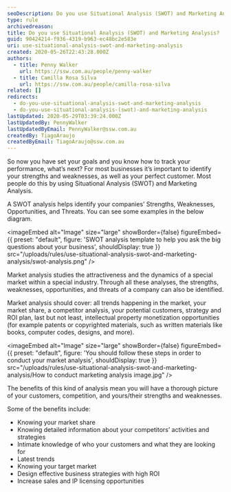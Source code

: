 ```yaml
---
seoDescription: Do you use Situational Analysis (SWOT) and Marketing Analysis to identify strengths, weaknesses, opportunities, and threats in your business?
type: rule
archivedreason:
title: Do you use Situational Analysis (SWOT) and Marketing Analysis?
guid: 90424214-f936-4319-b963-ec48bc2e583e
uri: use-situational-analysis-swot-and-marketing-analysis
created: 2020-05-26T22:43:28.000Z
authors:
  - title: Penny Walker
    url: https://ssw.com.au/people/penny-walker
  - title: Camilla Rosa Silva
    url: https://ssw.com.au/people/camilla-rosa-silva
related: []
redirects:
  - do-you-use-situational-analysis-swot-and-marketing-analysis
  - do-you-use-situational-analysis-(swot)-and-marketing-analysis
lastUpdated: 2020-05-29T03:39:24.000Z
lastUpdatedBy: PennyWalker
lastUpdatedByEmail: PennyWalker@ssw.com.au
createdBy: TiagoAraujo
createdByEmail: TiagoAraujo@ssw.com.au
---
```


So now you have set your goals and you know how to track your performance, what’s next? For most businesses it’s important to identify your strengths and weaknesses, as well as your perfect customer. Most people do this by using Situational Analysis (SWOT) and Marketing Analysis.

A SWOT analysis helps identify your companies’ Strengths, Weaknesses, Opportunities, and Threats. You can see some examples in the below diagram.

<imageEmbed
  alt="Image"
  size="large"
  showBorder={false}
  figureEmbed={{
    preset: "default",
    figure: 'SWOT analysis template to help you ask the big questions about your business',
    shouldDisplay: true
  }}
  src="/uploads/rules/use-situational-analysis-swot-and-marketing-analysis/swot-analysis.png"
/>

Market analysis studies the attractiveness and the dynamics of a special market within a special industry. Through all these analyses, the strengths, weaknesses, opportunities, and threats of a company can also be identified.

Market analysis should cover: all trends happening in the market, your market share, a competitor analysis, your potential customers, strategy and ROI plan, last but not least, intellectual property monetization opportunities (for example patents or copyrighted materials, such as written materials like books, computer codes, designs, and more).


<imageEmbed
  alt="Image"
  size="large"
  showBorder={false}
  figureEmbed={{
    preset: "default",
    figure: 'You should follow these steps in order to conduct your market analysis',
    shouldDisplay: true
  }}
  src="/uploads/rules/use-situational-analysis-swot-and-marketing-analysis/How to conduct marketing analysis image.jpg"
/>

The benefits of this kind of analysis mean you will have a thorough picture of your customers, competition, and yours/their strengths and weaknesses.

Some of the benefits include:

- Knowing your market share
- Knowing detailed information about your competitors’ activities and strategies
- Intimate knowledge of who your customers and what they are looking for
- Latest trends
- Knowing your target market
- Design effective business strategies with high ROI
- Increase sales and IP licensing opportunities
